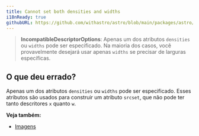 ```yaml
---
title: Cannot set both densities and widths
i18nReady: true
githubURL: https://github.com/withastro/astro/blob/main/packages/astro/src/core/errors/errors-data.ts
---
```


> **IncompatibleDescriptorOptions**: Apenas um dos atributos `densities` ou `widths` pode ser especificado. Na maioria dos casos, você provavelmente desejará usar apenas `widths` se precisar de larguras específicas.

## O que deu errado?
Apenas um dos atributos `densities` ou `widths` pode ser especificado. Esses atributos são usados para construir um atributo `srcset`, que não pode ter tanto descritores `x` quanto `w`.

**Veja também:**
- [Imagens](/pt-br/guides/images/)
